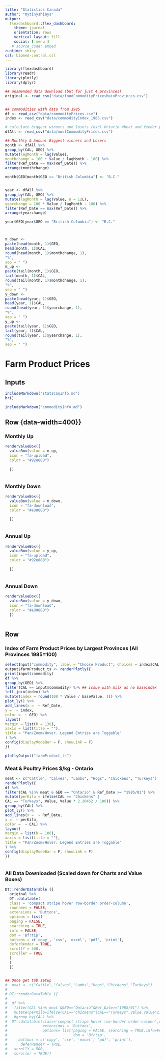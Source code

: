 ```yaml
---
title: "Statistics Canada"
author: "mytinyshinys"
output: 
  flexdashboard::flex_dashboard:
    theme: journal
    orientation: rows
    vertical_layout: fill
    social: [ menu ]
   # source_code: embed
runtime: shiny 
csl: biomed-central.csl
---
```


```r
library(flexdashboard)
library(readr)
library(plotly)
library(dplyr)

## unamended data download (but for just 4 provinces)
original <- read_csv("data/foodCommodityPricesMainProvinces.csv")


## commodities with data from 1985
df <- read_csv("data/commodityPrices.csv")
index <- read_csv("data/commodityIndex_1985.csv")

# calculate biggest winners and losers (excl Ontario Wheat and feeder prices)
dfAll <- read_csv("data/mostCommodityPrices.csv")

## Monthly & Annual Biggest winners and Losers
month <- dfAll %>%
group_by(CAL, GEO) %>%
mutate(lagMonth = lag(Value),
monthchange = 100 * Value / lagMonth - 100) %>%
filter(Ref_Date == max(Ref_Date)) %>%
arrange(monthchange)

month$GEO[month$GEO == "British Columbia"] <- "B.C."


year <- dfAll %>%
group_by(CAL, GEO) %>%
mutate(lagMonth = lag(Value, n = 12L),
yearchange = 100 * Value / lagMonth - 100) %>%
filter(Ref_Date == max(Ref_Date)) %>%
arrange(yearchange)

year$GEO[year$GEO == "British Columbia"] <- "B.C."



m_down <-
paste(head(month, 1)$GEO,
head(month, 1)$CAL,
round(head(month, 1)$monthchange, 1),
"%",
sep = " ")
m_up <-
paste(tail(month, 1)$GEO,
tail(month, 1)$CAL,
round(tail(month, 1)$monthchange, 1),
"%",
sep = " ")
y_down <-
paste(head(year, 1)$GEO,
head(year, 1)$CAL,
round(head(year, 1)$yearchange, 1),
"%",
sep = " ")
y_up <-
paste(tail(year, 1)$GEO,
tail(year, 1)$CAL,
round(tail(year, 1)$yearchange, 1),
"%",
sep = " ")

```
Farm Product Prices
===================================== 

Inputs {.sidebar data-width=250}
-------------------------------------

```r
includeMarkdown("statsCanInfo.md")
hr()
```

```r
includeMarkdown("commodityInfo.md")


```

Row {data-width=400}}
-----------------------------------------------------------------------

### Monthly Up

```r

renderValueBox({
  valueBox(value = m_up,
  icon = "fa-upload",
  color = "#92e888")
  
  })



```

### Monthly Down

```r

renderValueBox({
  valueBox(value = m_down,
  icon = "fa-download",
  color = "#e88888")
  
  })



```

### Annual Up

```r

renderValueBox({
  valueBox(value = y_up,
  icon = "fa-upload",
  color = "#92e888")
  
  })



```

### Annual Down

```r

renderValueBox({
  valueBox(value = y_down,
  icon = "fa-download",
  color = "#e88888")
  })



```

Row {data-width=600}
-----------------------------------------------------------------------




### Index of Farm Product Prices by Largest Provinces (All Provinces 1985=100)

```r
selectInput("commodity", label = "Choose Product", choices = index$CAL)
output$farmProduct_ts <- renderPlotly({
print(input$commodity)
df %>%
group_by(GEO) %>%
filter(CAL == input$commodity) %>% ## issue with milk as no baseindex
left_join(index) %>%
mutate(index = round(100 * Value / baseValue, 1)) %>%
plot_ly() %>%
add_lines(x =  ~ Ref_Date,
y =  ~ index,
color =  ~ GEO) %>%
layout(
margin = list(b = 130),
xaxis = list(title = ""),
title = "Pan/Zoom/Hover. Legend Entries are Toggable"
) %>%
config(displayModeBar = F, showLink = F)
})

plotlyOutput("farmProduct_ts")

```



###  Meat & Poultry Prices $/kg - Ontario  

```r


meat <- c("Cattle", "Calves", "Lambs", "Hogs", "Chickens", "Turkeys")
renderPlotly({
df %>%
filter(CAL %in% meat & GEO == "Ontario" & Ref_Date >= "1985/01") %>%
mutate(perKilo = ifelse(CAL == "Chickens" |
CAL == "Turkeys", Value, Value * 2.20462 / 100)) %>%
group_by(CAL) %>%
plot_ly() %>%
add_lines(x =  ~ Ref_Date,
y =  ~ perKilo,
color =  ~ CAL) %>%
layout(
margin = list(b = 100),
xaxis = list(title = ""),
title = "Pan/Zoom/Hover. Legend Entries are Toggable"
) %>%
config(displayModeBar = F, showLink = F)
})



```

### All Data Downloaded (Scaled down for Charts and Value Boxes)

```r

 
DT::renderDataTable ({
  original %>%
  DT::datatable(
  class = 'compact stripe hover row-border order-column',
  rownames = FALSE,
  extensions = 'Buttons',
  options = list(
  paging = FALSE,
  searching = TRUE,
  info = FALSE,
  dom = 'Bfrtip',
  buttons = c('copy', 'csv', 'excel', 'pdf', 'print'),
  deferRender = TRUE,
  scrollY = 500,
  scroller = TRUE
  )
  )
  })


## Once get tab setup
#  meat <- c("Cattle","Calves","Lambs","Hogs","Chickens","Turkeys")
# 
# DT::renderDataTable ({
#  
#  df %>% 
#   filter(CAL %in% meat &GEO=="Ontario"&Ref_Date>="1985/01") %>% 
#   mutate(perKilo=ifelse(CAL=="Chickens"|CAL=="Turkeys",Value,Value*2.20462/100)) %>% 
#   #group_by(CAL) %>% 
#  DT::datatable(class='compact stripe hover row-border order-column',rownames=FALSE,
#                extensions = 'Buttons',
#                options= list(paging = FALSE, searching = TRUE,info=FALSE,
#                              dom = 'Bfrtip',
#     buttons = c('copy', 'csv', 'excel', 'pdf', 'print'),
#      deferRender = TRUE,
#   scrollY = 500,
#   scroller = TRUE))


```



<!-- Some other area -->
<!-- =====================================  -->

<!-- Inputs {.sidebar data-width=250} -->
<!-- ------------------------------------- -->

<!-- ```{r} -->
<!-- includeMarkdown("statsCanInfo.md") -->
<!-- hr() -->
<!-- ``` -->
